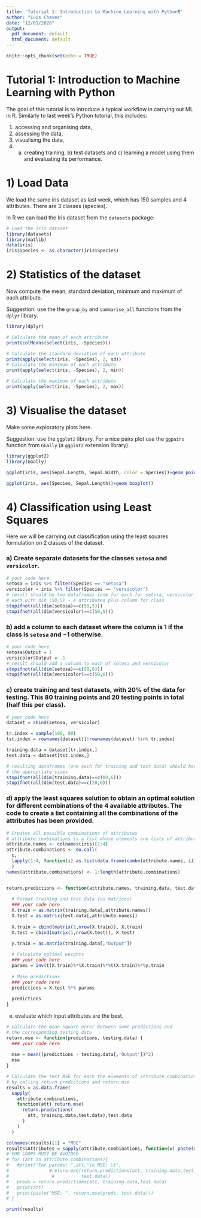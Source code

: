 ```yaml
---
title: 'Tutorial 1: Introduction to Machine Learning with Python¶'
author: "Luis Chaves"
date: "12/01/2020"
output:
  pdf_document: default
  html_document: default
---
```


```r
knitr::opts_chunk$set(echo = TRUE)
```

# Tutorial 1: Introduction to Machine Learning with Python

The goal of this tutorial is to introduce a typical workflow in carrying out ML in R.  Similarly to last week's Python tutorial, this includes:

1. accessing and organising data,
2. assessing the data,
3. visualising the data,
4.  a) creating training, b) test datasets and c) learning a model using them and evaluating its performance.


# 1) Load Data

We load the same iris dataset as last week, which has 150 samples and 4 attributes. There are 3 classes (species).

In R we can load the Iris dataset from the `datasets` package:

```r
# Load the iris dataset
library(datasets)
library(matlib)
data(iris)
iris$Species <- as.character(iris$Species)
```

# 2) Statistics of the dataset

Now compute the mean, standard deviation, minimum and maximum of each attribute.

Suggestion: use the the `group_by` and `summarise_all` functions from the `dplyr` library.

```r
library(dplyr)

# Calculate the mean of each attribute
print(colMeans(select(iris, -Species)))

# Calculate the standard deviation of each attribute
print(apply(select(iris, -Species), 2, sd))
# Calculate the minimum of each attribute
print(apply(select(iris, -Species), 2, min))

# Calculate the maximum of each attribute
print(apply(select(iris, -Species), 2, max))

```

# 3) Visualise the dataset

Make some exploratory plots here.

Suggestion: use the `ggplot2` library. For a nice pairs plot use the `ggpairs` function from `GGally` (a `ggplot2` extension library).

```r
library(ggplot2)
library(GGally)

ggplot(iris, aes(Sepal.Length, Sepal.Width, color = Species))+geom_point()

ggplot(iris, aes(Species, Sepal.Length))+geom_boxplot()
```

# 4) Classification using Least Squares

Here we will be carrying out classification using the least squares formulation on 2 classes of the dataset.

### a) Create separate datasets for the classes `setosa` and `versicolor`.

```r
# your code here
setosa = iris %>% filter(Species == "setosa") 
versicolor = iris %>% filter(Species == "versicolor")
# result should be two dataframes (one for each for setosa, versicolor classes),
# each with dim (50,5) - 4 attributes plus column for class
stopifnot(all(dim(setosa)==c(50,5)))
stopifnot(all(dim(versicolor)==c(50,5)))
```


### b) add a column to each dataset where the column is $1$ if the class is `setosa` and $-1$ otherwise.

```r
# your code here
setosa$Output = 1
versicolor$Output = -1
# result should add a column to each of setosa and versicolor
stopifnot(all(dim(setosa)==c(50,6)))
stopifnot(all(dim(versicolor)==c(50,6)))
```


### c) create training and test datasets, with 20% of the data for testing. This 80 training points and 20 testing points in total (half this per class).

```r
# your code here
dataset = rbind(setosa, versicolor)

tr.index = sample(100, 80)
tst.index = rownames(dataset)[!rownames(dataset) %in% tr.index]

training.data = dataset[tr.index,]
test.data = dataset[tst.index,]

# resulting dataframes (one each for training and test data) should have
# the appropriate sizes
stopifnot(all(dim(training.data)==c(80,6)))
stopifnot(all(dim(test.data)==c(20,6)))
```



### d) apply the least squares solution to obtain an optimal solution for different combinations of the 4 available attributes. The code to create a list containing all the combinations of the attributes has been provided.

```r
# Creates all possible combinations of attributes
# attribute.combinations is a list whose elements are lists of attributes
attribute.names <- colnames(iris)[1:4]
attribute.combinations <- do.call(
  c,
  lapply(1:4, function(i) as.list(data.frame(combn(attribute.names, i))))
  )
names(attribute.combinations) <- 1:length(attribute.combinations)


return.predictions <- function(attribute.names, training.data, test.data) {
  
  # Format training and test data (as matrices)
  ### your code here
  X.train = as.matrix(training.data[,attribute.names])
  X.test = as.matrix(test.data[,attribute.names])
  
  X.train = cbind(matrix(1,nrow(X.train)), X.train)
  X.test = cbind(matrix(1,nrow(X.test)), X.test)
  
  y.train = as.matrix(training.data[,"Output"])

  # Calculate optimal weights
  ### your code here
  params = inv(t(X.train)%*%X.train)%*%t(X.train)%*%y.train
  
  # Make predictions
  ### your code here
  predictions = X.test %*% params
    
  predictions
}
```

e) evaluate which input attributes are the best.

```r
# Calculate the mean square error between some predictions and
# the corresponding testing data
return.mse <- function(predictions, testing.data) {
  ### your code here
  
  mse = mean((predictions - testing.data[,'Output'])^2)
  mse
}

# Calculate the test MSE for each the elements of attribute.combinations
# by calling return.predictions and return.mse
results = as.data.frame(
  sapply(
    attribute.combinations, 
    function(att) return.mse(
      return.predictions(
        att, training.data,test.data),test.data
      )
    )
  )

colnames(results)[1] = "MSE"
results$Attributes = sapply(attribute.combinations, function(x) paste(x, collapse = ","))
# FOR LOOPS MUST BE AVOIDED
# for (att in attribute.combinations){
#   #print("For params: ",att,"\n MSE: \t",
#               #return.mse(return.predictions(att, training.data,test.data),
#                #          test.data))
#   preds = return.predictions(att, training.data,test.data)
#   print(att)
#   print(paste("MSE: ", return.mse(preds, test.data)))
# }

print(results)
```